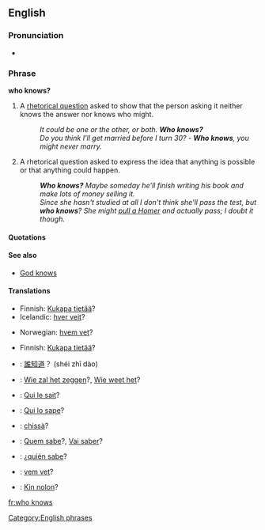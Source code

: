 ==English==
===Pronunciation===
*{{audio|en-us-who-knows.ogg|Audio (US)}}

===Phrase===
'''who knows?'''

#A [[rhetorical question]] asked to show that the person asking it neither knows the answer nor knows who might.
#: ''It could be one or the other, or both. '''Who knows?'''''
#: ''Do you think I'll get married before I turn 30?'' - '''''Who knows''', you might never marry.'' 
#A rhetorical question asked to express the idea that anything is possible or that anything could happen.
#: '''''Who knows?'''  Maybe someday he'll finish writing his book and make lots of money selling it.''
#: ''Since she hasn't studied at all I don't think she'll pass the test, but '''who knows'''? She might [[pull a Homer]] and actually pass; I doubt it though.''

====Quotations====
{{seeCites}}

====See also====
*[[God knows]]

====Translations====
{{trans-top|a rhetorical question asked to show that the asker neither knows the answer nor who might know it}}
* Finnish: [[Kukapa tietää]]?
* Icelandic: [[hver veit]]?
{{trans-mid}}
* Norwegian: [[hvem vet]]?
{{trans-bottom}}

{{trans-top|asked to express the idea that anything is possible}}
* Finnish: [[Kukapa tietää]]?
{{trans-mid}}
{{trans-bottom}}

{{checktrans-top}}
*{{ttbc|Chinese}}: [[誰知道]]？ (shéi zhī dào)
*{{ttbc|Dutch}}: [[Wie zal het zeggen]]?, [[Wie weet het]]?
*{{ttbc|French}}: [[Qui le sait]]?
*{{ttbc|Interlingua}}: [[Qui lo sape]]?
{{checktrans-mid}}
*{{ttbc|Italian}}: [[chissà]]?
*{{ttbc|Portuguese}}: [[Quem sabe]]?, [[Vai saber]]?
*{{ttbc|Spanish}}: ¿[[quién sabe]]?
*{{ttbc|Swedish}}: [[vem vet]]?
*{{ttbc|Volapük}}: [[Kin nolon]]?
{{checktrans-bottom}}

[[Category:English phrases]]

[[fr:who knows]]